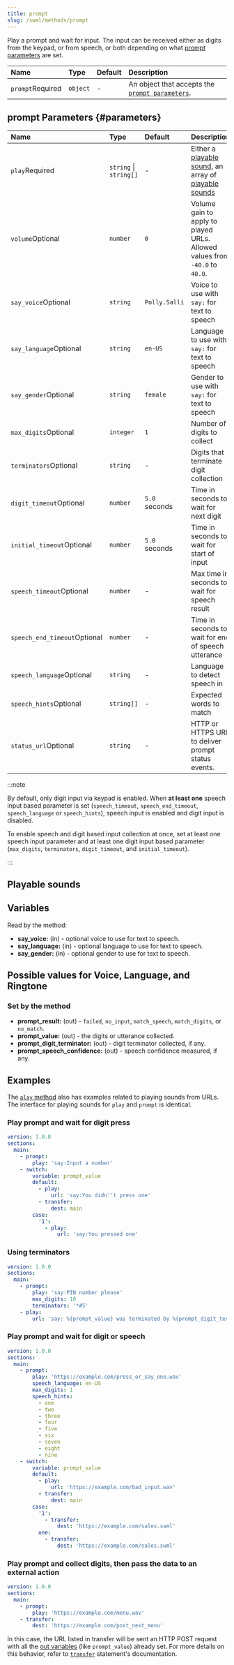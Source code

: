 ```yaml
---
title: prompt
slug: /swml/methods/prompt
---
```


Play a prompt and wait for input. The input can be received either as digits from the keypad, or from speech, or both depending on
what [prompt parameters](#parameters) are set.


| Name                                                   | Type     | Default | Description                                                    |
|:-------------------------------------------------------|:---------|:--------|:---------------------------------------------------------------|
| `prompt`<span className="required-arg">Required</span> | `object` | -       | An object that accepts the [`prompt parameters`](#parameters). |



## **prompt Parameters** {#parameters}

| Name                                                               | Type                   | Default       | Description                                                                                  |
|:-------------------------------------------------------------------|:-----------------------|:--------------|:---------------------------------------------------------------------------------------------|
| `play`<span className="required-arg">Required</span>               | `string` \| `string[]` | -             | Either a [playable sound](#playable-sounds), an array of [playable sounds](#playable-sounds) |
| `volume`<span className="optional-arg">Optional</span>             | `number`               | `0`           | Volume gain to apply to played URLs. Allowed values from `-40.0` to `40.0`.                  |
| `say_voice`<span className="optional-arg">Optional</span>          | `string`               | `Polly.Salli` | Voice to use with `say:` for text to speech                                                  |
| `say_language`<span className="optional-arg">Optional</span>       | `string`               | `en-US`       | Language to use with `say:` for text to speech                                               |
| `say_gender`<span className="optional-arg">Optional</span>         | `string`               | `female`      | Gender to use with `say:` for text to speech                                                 |
| `max_digits`<span className="optional-arg">Optional</span>         | `integer`              | `1`           | Number of digits to collect                                                                  |
| `terminators`<span className="optional-arg">Optional</span>        | `string`               | -             | Digits that terminate digit collection                                                       |
| `digit_timeout`<span className="optional-arg">Optional</span>      | `number`               | `5.0` seconds | Time in seconds to wait for next digit                                                       |
| `initial_timeout`<span className="optional-arg">Optional</span>    | `number`               | `5.0` seconds | Time in seconds to wait for start of input                                                   |
| `speech_timeout`<span className="optional-arg">Optional</span>     | `number`               | -             | Max time in seconds to wait for speech result                                                |
| `speech_end_timeout`<span className="optional-arg">Optional</span> | `number`               | -             | Time in seconds to wait for end of speech utterance                                          |
| `speech_language`<span className="optional-arg">Optional</span>    | `string`               | -             | Language to detect speech in                                                                 |
| `speech_hints`<span className="optional-arg">Optional</span>       | `string[]`             | -             | Expected words to match                                                                      |
| `status_url`<span className="optional-arg">Optional</span>         | `string`               | -             | HTTP or HTTPS URL to deliver prompt status events.                                           |

:::note

By default, only digit input via keypad is enabled. When **at least one** speech input based parameter
is set (`speech_timeout`, `speech_end_timeout`, `speech_language` or `speech_hints`), speech input is
enabled and digit input is disabled.

To enable speech and digit based input collection at once, set at least one speech input parameter
and at least one digit input based parameter (`max_digits`, `terminators`, `digit_timeout`, and `initial_timeout`).

:::

## **Playable sounds**


<PlayableSounds />

## **Variables**

Read by the method:

- **say_voice:** (in) - optional voice to use for text to speech.
- **say_language:** (in) - optional language to use for text to speech.
- **say_gender:** (in) - optional gender to use for text to speech.

## **Possible values for Voice, Language, and Ringtone**


<VoiceTable />

### Set by the method

- **prompt_result:** (out) - `failed`, `no_input`, `match_speech`, `match_digits`, or `no_match`.
- **prompt_value:** (out) - the digits or utterance collected.
- **prompt_digit_terminator:** (out) - digit terminator collected, if any.
- **prompt_speech_confidence:** (out) - speech confidence measured, if any.

## **Examples**

The [`play` method](./play.mdx) also has examples related to playing sounds from URLs. The
interface for playing sounds for `play` and `prompt` is identical.

### Play prompt and wait for digit press

```yaml andJson
version: 1.0.0
sections:
  main:
    - prompt:
        play: 'say:Input a number'
    - switch:
        variable: prompt_value
        default:
          - play:
              url: 'say:You didn''t press one'
          - transfer:
              dest: main
        case:
          '1':
            - play:
                url: 'say:You pressed one'
```

### Using terminators

```yaml andJson
version: 1.0.0
sections:
  main:
    - prompt:
        play: 'say:PIN number please'
        max_digits: 10
        terminators: '*#5'
    - play:
        url: 'say: %{prompt_value} was terminated by %{prompt_digit_terminator}'
```

### Play prompt and wait for digit or speech

```yaml andJson
version: 1.0.0
sections:
  main:
    - prompt:
        play: 'https://example.com/press_or_say_one.wav'
        speech_language: en-US
        max_digits: 1
        speech_hints:
          - one
          - two
          - three
          - four
          - five
          - six
          - seven
          - eight
          - nine
    - switch:
        variable: prompt_value
        default:
          - play:
              url: 'https://example.com/bad_input.wav'
          - transfer:
              dest: main
        case:
          '1':
            - transfer:
                dest: 'https://example.com/sales.swml'
          one:
            - transfer:
                dest: 'https://example.com/sales.swml'
```

### Play prompt and collect digits, then pass the data to an external action

```yaml andJson
version: 1.0.0
sections:
  main:
    - prompt:
        play: 'https://example.com/menu.wav'
    - transfer:
        dest: 'https://example.com/post_next_menu'
```

In this case, the URL listed in transfer will be sent an HTTP POST request
with all the [out variables](#set-by-the-method) (like `prompt_value`) already set. For
more details on this behavior, refer to [`transfer`](./transfer.mdx)
statement's documentation.
